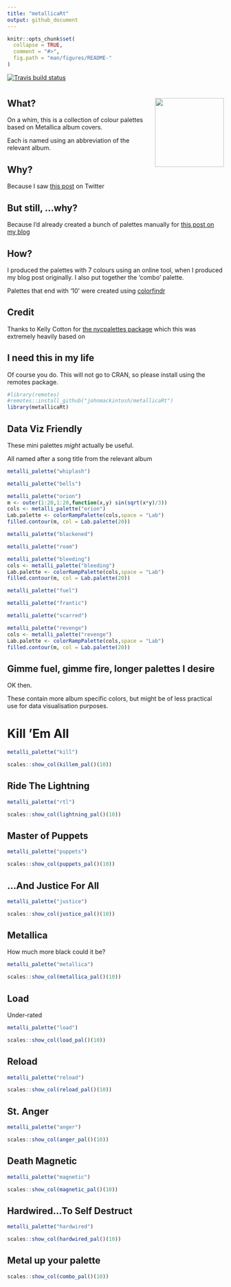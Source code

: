 ```yaml
---
title: "metallicaRt"
output: github_document
---
```


```r
knitr::opts_chunk$set(
  collapse = TRUE,
  comment = "#>",
  fig.path = "man/figures/README-"
)
```

<!-- badges: start -->
  [![Travis build status](https://travis-ci.com/johnmackintosh/metallicaRt.svg?branch=master)](https://travis-ci.com/johnmackintosh/metallicaRt)
  
  
  <!-- badges: end -->

# <img src="man/figures/metallicart.jpg" width="160px" align="right"/> 


## What?

On a whim, this is a collection of colour palettes based on Metallica album covers.

Each is named using an abbreviation of the relevant album.

## Why?

Because I saw [this post](https://github.com/annahensch/R-tutorials/blob/master/ggplot-on-fire.md) on Twitter


## But still, ...why?

Because I'd already created a bunch of palettes manually for [this post on my blog](https://johnmackintosh.net/blog/2018-01-29-hardwired-for-tidy-text/)


## How?

I produced the palettes with 7 colours using an online tool, when I produced
my blog post originally. I also put together the 'combo' palette.

Palettes that end with '10' were created using [colorfindr](https://CRAN.R-project.org/package=colorfindr)


## Credit

Thanks to Kelly Cotton for [the nycpalettes package](https://github.com/kellycotton/nycpalettes) which this was extremely heavily based on


## I need this in my life

Of course you do. 
This will not go to CRAN, so please install using the remotes package.

```r
#library(remotes)
#remotes::install_github("johnmackintosh/metallicaRt")
library(metallicaRt)
```


## Data Viz Friendly

These mini palettes _might_ actually be useful. 

All named after a song title from the relevant album


```r
metalli_palette("whiplash")

```


```r
metalli_palette("bells")

```


```r
metalli_palette("orion")
m <- outer(1:20,1:20,function(x,y) sin(sqrt(x*y)/3))
cols <- metalli_palette("orion")
Lab.palette <- colorRampPalette(cols,space = "Lab")
filled.contour(m, col = Lab.palette(20))
```


```r
metalli_palette("blackened")

```



```r
metalli_palette("roam")
```



```r
metalli_palette("bleeding")
cols <- metalli_palette("bleeding")
Lab.palette <- colorRampPalette(cols,space = "Lab")
filled.contour(m, col = Lab.palette(20))
```



```r
metalli_palette("fuel")
```


```r
metalli_palette("frantic")
```


```r
metalli_palette("scarred")
```


```r
metalli_palette("revenge")
cols <- metalli_palette("revenge")
Lab.palette <- colorRampPalette(cols,space = "Lab")
filled.contour(m, col = Lab.palette(20))

```



## Gimme fuel, gimme fire, longer palettes I desire


OK then.   

These contain more album specific colors, but might be of less practical use 
for data visualisation purposes. 



# Kill 'Em All
```r
metalli_palette("kill")
```


```r
scales::show_col(killem_pal()(10))
```

## Ride  The Lightning

```r
metalli_palette("rtl")
```


```r
scales::show_col(lightning_pal()(10))
```


## Master of Puppets

```r
metalli_palette("puppets")
```

```r
scales::show_col(puppets_pal()(10))
```


## ...And Justice For All

```r
metalli_palette("justice")
```


```r
scales::show_col(justice_pal()(10))
```

## Metallica

How much more black could it be?

```r
metalli_palette("metallica")
```


```r
scales::show_col(metallica_pal()(10))
```


## Load
Under-rated

```r
metalli_palette("load")
```


```r
scales::show_col(load_pal()(10))
```



## Reload

```r
metalli_palette("reload")
```


```r
scales::show_col(reload_pal()(10))
```


## St. Anger

```r
metalli_palette("anger")
```


```r
scales::show_col(anger_pal()(10))
```


## Death Magnetic


```r
metalli_palette("magnetic")
```


```r
scales::show_col(magnetic_pal()(10))
```



## Hardwired...To Self Destruct

```r
metalli_palette("hardwired")
```


```r
scales::show_col(hardwired_pal()(10))
```

## Metal up your palette

```r
scales::show_col(combo_pal()(10))
```

